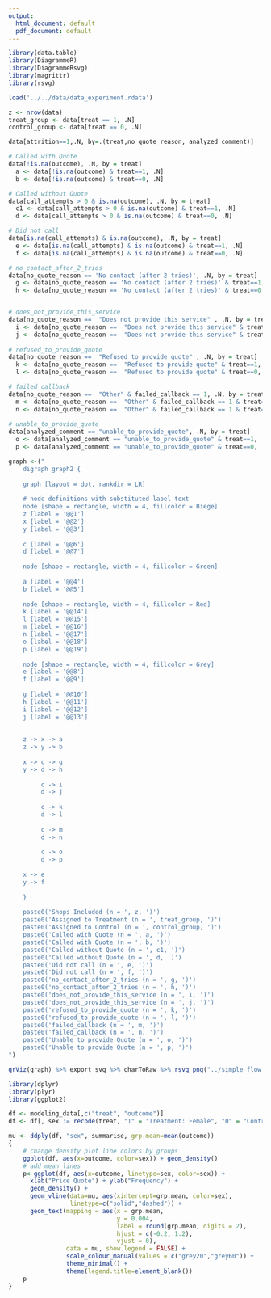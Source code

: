 ```yaml
---
output:
  html_document: default
  pdf_document: default
---
```

```r
library(data.table)
library(DiagrammeR)
library(DiagrammeRsvg)
library(magrittr)
library(rsvg)

load('../../data/data_experiment.rdata')

z <- nrow(data)
treat_group <- data[treat == 1, .N]
control_group <- data[treat == 0, .N]

data[attrition==1,.N, by=.(treat,no_quote_reason, analyzed_comment)]

# Called with Quote
data[!is.na(outcome), .N, by = treat]
  a <- data[!is.na(outcome) & treat==1, .N]
  b <- data[!is.na(outcome) & treat==0, .N]

# Called without Quote
data[call_attempts > 0 & is.na(outcome), .N, by = treat]
  c1 <- data[call_attempts > 0 & is.na(outcome) & treat==1, .N]
  d <- data[call_attempts > 0 & is.na(outcome) & treat==0, .N]

# Did not call
data[is.na(call_attempts) & is.na(outcome), .N, by = treat]
  e <- data[is.na(call_attempts) & is.na(outcome) & treat==1, .N]
  f <- data[is.na(call_attempts) & is.na(outcome) & treat==0, .N]

# no_contact_after_2_tries
data[no_quote_reason == 'No contact (after 2 tries)', .N, by = treat]
  g <- data[no_quote_reason == 'No contact (after 2 tries)' & treat==1, .N]
  h <- data[no_quote_reason == 'No contact (after 2 tries)' & treat==0, .N]


# does_not_provide_this_service
data[no_quote_reason ==  "Does not provide this service" , .N, by = treat]
  i <- data[no_quote_reason ==  "Does not provide this service" & treat==1, .N]
  j <- data[no_quote_reason ==  "Does not provide this service" & treat==0, .N]
  
# refused_to_provide_quote
data[no_quote_reason ==  "Refused to provide quote" , .N, by = treat]
  k <- data[no_quote_reason ==  "Refused to provide quote" & treat==1, .N]
  l <- data[no_quote_reason ==  "Refused to provide quote" & treat==0, .N]

# failed_callback
data[no_quote_reason ==  "Other" & failed_callback == 1, .N, by = treat]
  m <- data[no_quote_reason ==  "Other" & failed_callback == 1 & treat==1, .N]
  n <- data[no_quote_reason ==  "Other" & failed_callback == 1 & treat==0, .N]
  
# unable_to_provide_quote
data[analyzed_comment == "unable_to_provide_quote", .N, by = treat]
  o <- data[analyzed_comment == "unable_to_provide_quote" & treat==1, .N]
  p <- data[analyzed_comment == "unable_to_provide_quote" & treat==0, .N]

```


```r
graph <-("
    digraph graph2 {
    
    graph [layout = dot, rankdir = LR]
    
    # node definitions with substituted label text
    node [shape = rectangle, width = 4, fillcolor = Biege]
    z [label = '@@1']
    x [label = '@@2']
    y [label = '@@3']
    
    c [label = '@@6']
    d [label = '@@7']
    
    node [shape = rectangle, width = 4, fillcolor = Green]
    
    a [label = '@@4']
    b [label = '@@5']
    
    node [shape = rectangle, width = 4, fillcolor = Red]
    k [label = '@@14']
    l [label = '@@15']
    m [label = '@@16']
    n [label = '@@17']
    o [label = '@@18']
    p [label = '@@19']
    
    node [shape = rectangle, width = 4, fillcolor = Grey]
    e [label = '@@8']
    f [label = '@@9']
    
    g [label = '@@10']
    h [label = '@@11']
    i [label = '@@12']
    j [label = '@@13']
    
    
    z -> x -> a   
    z -> y -> b 
    
    x -> c -> g 
    y -> d -> h
            
         c -> i
         d -> j
                    
         c -> k
         d -> l
                    
         c -> m
         d -> n
         
         c -> o
         d -> p
         
    x -> e
    y -> f
            
    }
    
    paste0('Shops Included (n = ', z, ')')
    paste0('Assigned to Treatment (n = ', treat_group, ')')
    paste0('Assigned to Control (n = ', control_group, ')')
    paste0('Called with Quote (n = ', a, ')')
    paste0('Called with Quote (n = ', b, ')')
    paste0('Called without Quote (n = ', c1, ')')
    paste0('Called without Quote (n = ', d, ')')
    paste0('Did not call (n = ', e, ')')
    paste0('Did not call (n = ', f, ')')
    paste0('no_contact_after_2_tries (n = ', g, ')')
    paste0('no_contact_after_2_tries (n = ', h, ')')
    paste0('does_not_provide_this_service (n = ', i, ')')
    paste0('does_not_provide_this_service (n = ', j, ')')
    paste0('refused_to_provide_quote (n = ', k, ')')
    paste0('refused_to_provide_quote (n = ', l, ')')
    paste0('failed_callback (n = ', m, ')')
    paste0('failed_callback (n = ', n, ')')
    paste0('Unable to provide Quote (n = ', o, ')')
    paste0('Unable to provide Quote (n = ', p, ')')
")

grViz(graph) %>% export_svg %>% charToRaw %>% rsvg_png("../simple_flow_diagram.png")
```

```r
library(dplyr)
library(plyr)
library(ggplot2)

df <- modeling_data[,c("treat", "outcome")]
df <- df[, sex := recode(treat, "1" = "Treatment: Female", "0" = "Control: Male")]

mu <- ddply(df, "sex", summarise, grp.mean=mean(outcome))
{
    # change density plot line colors by groups
    ggplot(df, aes(x=outcome, color=sex)) + geom_density()
    # add mean lines
    p<-ggplot(df, aes(x=outcome, linetype=sex, color=sex)) +
      xlab("Price Quote") + ylab("Frequency") +
      geom_density() +
      geom_vline(data=mu, aes(xintercept=grp.mean, color=sex),
                 linetype=c("solid","dashed")) +
      geom_text(mapping = aes(x = grp.mean,
                              y = 0.004,
                              label = round(grp.mean, digits = 2),
                              hjust = c(-0.2, 1.2),
                              vjust = 0),
                data = mu, show.legend = FALSE) +
                scale_colour_manual(values = c("grey20","grey60")) +
                theme_minimal() + 
                theme(legend.title=element_blank())
    p
}
```

